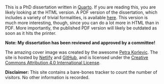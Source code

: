 This is a PhD dissertation written in [Quarto](https://quarto.org/). If you are
reading this, you are likely looking at the HTML version. A PDF version of the
dissertation, which includes a variety of trivial formalities, is available [here](https://myphd.netlify.app/endgame.pdf)<!-- and here (doi to repo)-->.
This version is much more interesting, though, since you can do a lot more in HTML
than in PDF. More importantly, the published PDF version will likely be outdated as
soon as it hits the printer.

**Note: My dissertation has been reviewed and approved by a committee!**

The amazing cover image was created by the awesome
[Petra Korlevic](https://twitter.com/petrathepostdoc). The site is hosted by [Netlify](https://www.netlify.com)
and [GitHub](https://www.github.com), and is licensed under the
[Creative Commons Attribution 4.0 International License](https://creativecommons.org/licenses/by/4.0/).

**Disclaimer:** This site contains a bare-bones tracker to count the number of
visitors. No other information is recorded.

